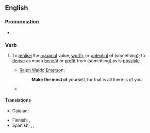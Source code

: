 ==English==

===Pronunciation===
* {{audio|en|En-au-make the most of.ogg|Audio (AU)}}

===Verb===
{{en-verb|make<,,made> the most of}}

# {{lb|en|idiomatic|transitive}} To [[realise]] the [[maximal]] value, [[worth]], or [[potential]] of (something); to [[derive]] as much [[benefit]] or [[profit]] from (something) as is [[possible]].
#* [[w:Ralph Waldo Emerson|Ralph Waldo Emerson]]:
#*: '''Make the most of''' yourself, for that is all there is of you.
#* {{quote-journal
|en
|date=Jan. 25, 2011
|author=Les Roopanarine
|title=Wigan 1 - 2 Aston Villa
|work=BBC
|url=http://news.bbc.co.uk/sport2/hi/football/eng_prem/9369947.stm
|page=
|passage=But with the home side likewise unable to '''make the most of''' a period of first-half ascendancy, Villa were swift to make amends on the restart.}}

====Translations====
{{trans-top|realise the maximal value, worth, or potential of}}
* Catalan: {{t+|ca|aprofitar}}
{{trans-mid}}
* Finnish: {{t|fi|ottaa kaikki irti}}, {{t+|fi|hyödyntää}}
* Spanish: {{t+|es|aprovechar}}, {{t|es|sacar provecho}}, {{t|es|sacar partido}}
{{trans-bottom}}
